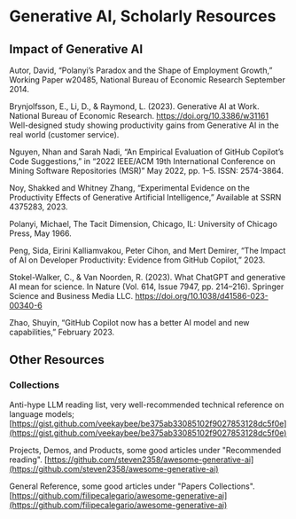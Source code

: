 # Generative AI, Scholarly Resources 

## Impact of Generative AI

Autor, David, “Polanyi’s Paradox and the Shape of Employment Growth,” Working Paper w20485, National Bureau of Economic Research September 2014.

Brynjolfsson, E., Li, D., & Raymond, L. (2023). Generative AI at Work. National Bureau of Economic Research. https://doi.org/10.3386/w31161  
<Star /><Star /><Star /> Well-designed study showing productivity gains from Generative AI in the real world (customer service).

Nguyen, Nhan and Sarah Nadi, “An Empirical Evaluation of GitHub Copilot’s Code Suggestions,” in “2022 IEEE/ACM 19th International Conference on Mining Software Repositories (MSR)” May 2022, pp. 1–5. ISSN: 2574-3864.

Noy, Shakked and Whitney Zhang, “Experimental Evidence on the Productivity Effects of Generative Artificial Intelligence,” Available at SSRN 4375283, 2023.

Polanyi, Michael, The Tacit Dimension, Chicago, IL: University of Chicago Press, May 1966.

Peng, Sida, Eirini Kalliamvakou, Peter Cihon, and Mert Demirer, “The Impact of AI on Developer Productivity: Evidence from GitHub Copilot,” 2023.

Stokel-Walker, C., & Van Noorden, R. (2023). What ChatGPT and generative AI mean for science. In Nature (Vol. 614, Issue 7947, pp. 214–216). Springer Science and Business Media LLC. https://doi.org/10.1038/d41586-023-00340-6

Zhao, Shuyin, “GitHub Copilot now has a better AI model and new capabilities,” February 2023.

## Other Resources

### Collections

Anti-hype LLM reading list, very well-recommended technical reference on language models;
[https://gist.github.com/veekaybee/be375ab33085102f9027853128dc5f0e](https://gist.github.com/veekaybee/be375ab33085102f9027853128dc5f0e)

Projects, Demos, and Products, some good articles under "Recommended reading".
[https://github.com/steven2358/awesome-generative-ai](https://github.com/steven2358/awesome-generative-ai)

General Reference, some good articles under "Papers Collections".
[https://github.com/filipecalegario/awesome-generative-ai](https://github.com/filipecalegario/awesome-generative-ai)